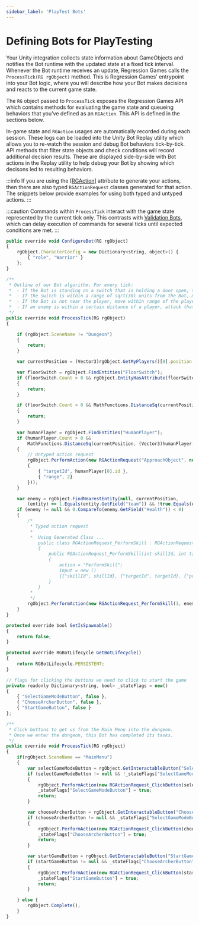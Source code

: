 ```yaml
---
sidebar_label: 'PlayTest Bots'
---
```



# Defining Bots for PlayTesting

Your Unity integration collects state information about GameObjects and notifies the Bot runtime with the updated state at a fixed tick interval.
Whenever the Bot runtime receives an update, Regression Games calls the `ProcessTick(RG rgObject)` method.
This is Regression Games' entrypoint into your Bot logic, where you will describe how your Bot makes decisions and reacts to the current game state.

The `RG` object passed to `ProcessTick` exposes the Regression Games API which contains methods for evaluating the game state and queueing behaviors that you've defined as an `RGAction`.
This API is defined in the sections below.

In-game state and `RGAction` usages are automatically recorded during each session. 
These logs can be loaded into the Unity Bot Replay utility which allows you to re-watch the session and debug Bot behaviors tick-by-tick. 
API methods that filter state objects and check conditions will record additional decision results. 
These are displayed side-by-side with Bot actions in the Replay utility to help debug your Bot by showing which decisons led to resulting behaviors.  

:::info
If you are using the [[RGAction]](../../RGAction) attribute to generate your actions, then there are also typed `RGActionRequest` classes generated for that action.  The snippets below provide examples for using both typed and untyped actions.
:::

:::caution
Commands within `ProcessTick` interact with the game state represented by the current tick only.
This contrasts with [Validation Bots](./validation-bots), which can delay execution of commands for several ticks until expected conditions are met.
:::

<Tabs>
<TabItem value="runTurn_coopBot" label="Follow and support a human player as an NPC" default>

```javascript
public override void ConfigureBot(RG rgObject)
{
    rgObject.CharacterConfig = new Dictionary<string, object>() {
        { "role", "Warrior" }
    };
}

/**
 * Outline of our Bot algorithm. For every tick:
 *  - If the Bot is standing on a switch that is holding a door open, then do nothing
 *  - If the switch is within a range of sqrt(30) units from the Bot, move onto the switch
 *  - If the Bot is not near the player, move within range of the player
 *  - If an enemy is within a certain distance of a player, attack that enemy
 */
public override void ProcessTick(RG rgObject)
{

    if (rgObject.SceneName != "Dungeon")
    {
        return;
    }

    var currentPosition = (Vector3)rgObject.GetMyPlayers()[0].position;

    var floorSwitch = rgObject.FindEntities("FloorSwitch");
    if (floorSwitch.Count > 0 && rgObject.EntityHasAttribute(floorSwitch[0], "isOn", true))
    {
        return;
    }

    if (floorSwitch.Count > 0 && MathFunctions.DistanceSq(currentPosition, (Vector3)floorSwitch[0].position) < 30)
    {
        return;
    }

    var humanPlayer = rgObject.FindEntities("HumanPlayer");
    if (humanPlayer.Count > 0 &&
        MathFunctions.DistanceSq(currentPosition, (Vector3)humanPlayer[0].position) > 10)
    {
        // Untyped action request
        rgObject.PerformAction(new RGActionRequest("ApproachObject", new Dictionary<string, object>()
        {
            { "targetId", humanPlayer[0].id },
            { "range", 2}
        }));
    }

    var enemy = rgObject.FindNearestEntity(null, currentPosition,
        (entity) => 1.Equals(entity.GetField("team")) && !true.Equals(entity.GetField("broken")));
    if (enemy != null && 0.CompareTo(enemy.GetField("Health")) < 0)
    {
        /*
         * Typed action request
         *
         *  Using Generated Class ...
            public class RGActionRequest_PerformSkill : RGActionRequest
            {
                public RGActionRequest_PerformSkill(int skillId, int targetId, Vector3 position)
                {
                    action = "PerformSkill";
                    Input = new ()
                    {{"skillId", skillId}, {"targetId", targetId}, {"position", position}, };
                }
            } 
         *
         */
        rgObject.PerformAction(new RGActionRequest_PerformSkill(1, enemy.id, enemy.position));
    }
}
```
</TabItem>

<TabItem value="runTurn_menuBot" label="Click buttons to start the game">

```javascript
protected override bool GetIsSpawnable()
{
    return false;
}

protected override RGBotLifecycle GetBotLifecycle()
{
    return RGBotLifecycle.PERSISTENT;
}

// flags for clicking the buttons we need to click to start the game
private readonly Dictionary<string, bool> _stateFlags = new()
{
    { "SelectGameModeButton", false },
    { "ChooseArcherButton", false },
    { "StartGameButton", false }
};

/** 
 * Click buttons to get us from the Main Menu into the dungeon.
 * Once we enter the dungeon, this Bot has completed its tasks.
 */
public override void ProcessTick(RG rgObject)
{
    if(rgObject.SceneName == "MainMenu")
    {
        var selectGameModeButton = rgObject.GetInteractableButton("SelectGameModeButton");
        if (selectGameModeButton != null && !_stateFlags["SelectGameModeButton"])
        {
            rgObject.PerformAction(new RGActionRequest_ClickButton(selectGameModeButton.id) );
            _stateFlags["SelectGameModeButton"] = true;
            return;
        }

        var chooseArcherButton = rgObject.GetInteractableButton("ChooseArcherButton");
        if (chooseArcherButton != null && _stateFlags["SelectGameModeButton"] && !_stateFlags["ChooseArcherButton"])
        {
            rgObject.PerformAction(new RGActionRequest_ClickButton(chooseArcherButton.id));
            _stateFlags["ChooseArcherButton"] = true;
            return;
        }

        var startGameButton = rgObject.GetInteractableButton("StartGameButton");
        if (startGameButton != null && _stateFlags["ChooseArcherButton"] && !_stateFlags["StartGameButton"])
        {
            rgObject.PerformAction(new RGActionRequest_ClickButton(startGameButton.id));
            _stateFlags["StartGameButton"] = true;
            return;
        }

    } else {
        rgObject.Complete();
    }
}
```

</TabItem>
</Tabs>


